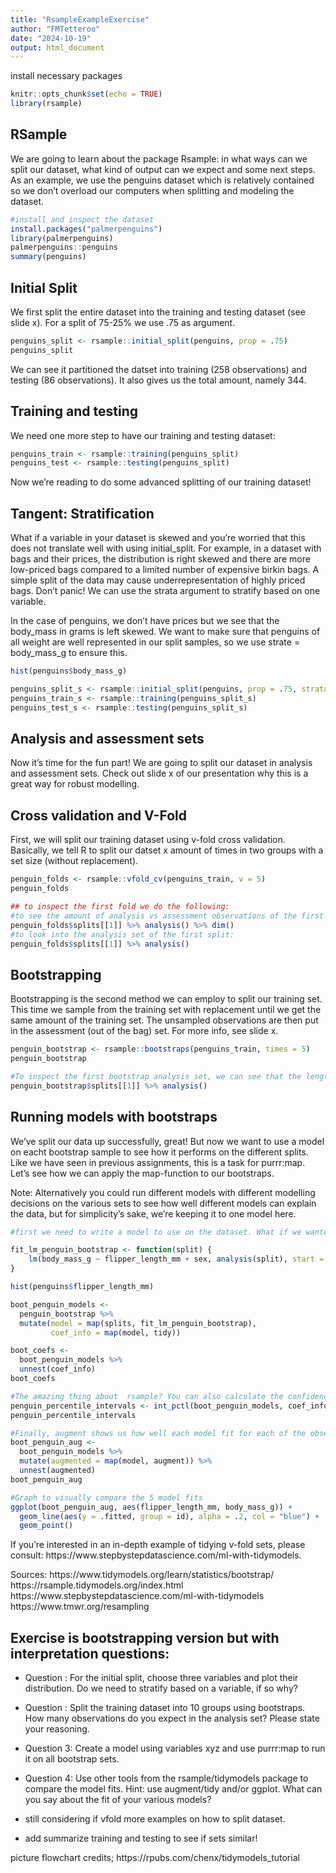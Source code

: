 ```yaml
---
title: "RsampleExampleExercise"
author: "FMTetteroo"
date: "2024-10-19"
output: html_document
---
```

install necessary packages
```r
knitr::opts_chunk$set(echo = TRUE)
library(rsample)
```

## RSample

We are going to learn about the package Rsample: in what ways can we split our dataset, what kind of output can we expect and some next steps. As an example, we use the penguins dataset which is relatively contained so we don't overload our computers when splitting and modeling the dataset.

```r
#install and inspect the dataset
install.packages("palmerpenguins")
library(palmerpenguins)
palmerpenguins::penguins
summary(penguins)
```

## Initial Split
We first split the entire dataset into the training and testing dataset (see slide x). For a split of 75-25% we use .75 as argument. 

```r
penguins_split <- rsample::initial_split(penguins, prop = .75)
penguins_split

```

We can see it partitioned the datset into training (258 observations) and testing (86 observations). It also gives us the total amount, namely 344.

## Training and testing
We need one more step to have our training and testing dataset:  

```r
penguins_train <- rsample::training(penguins_split)
penguins_test <- rsample::testing(penguins_split)
```

Now we're reading to do some advanced splitting of our training dataset!

## Tangent: Stratification
What if a variable in your dataset is skewed and you're worried that this does not translate well with using initial_split. For example, in a dataset with bags and their prices, the distribution is right skewed and there are more low-priced bags compared to a limited number of expensive birkin bags. A simple split of the data may cause underrepresentation of highly priced bags. Don't panic! We can use the strata argument to stratify based on one variable. 

In the case of penguins, we don't have prices but we see that the body_mass in grams is left skewed. We want to make sure that penguins of all weight are well represented in our split samples, so we use strate = body_mass_g to ensure this. 


```r
hist(penguins$body_mass_g)

penguins_split_s <- rsample::initial_split(penguins, prop = .75, strata = body_mass_g)
penguins_train_s <- rsample::training(penguins_split_s)
penguins_test_s <- rsample::testing(penguins_split_s)

```

## Analysis and assessment sets
Now it's time for the fun part! We are going to split our dataset in analysis and assessment sets. Check out slide x of our presentation why this is a great way for robust modelling.  

## Cross validation and V-Fold
First, we will split our training dataset using v-fold cross validation. Basically, we tell R to split our datset x amount of times in two groups with a set size (without replacement).

```r

penguin_folds <- rsample::vfold_cv(penguins_train, v = 5)
penguin_folds

## to inspect the first fold we do the following:
#to see the amount of analysis vs assessment observations of the first fold:
penguin_folds$splits[[1]] %>% analysis() %>% dim()
#to look into the analysis set of the first split:
penguin_folds$splits[[1]] %>% analysis() 

```

## Bootstrapping
Bootstrapping is the second method we can employ to split our training set. This time we sample from the training set with replacement until we get the same amount of the training set. The unsampled observations are then put in the assessment (out of the bag) set. For more info, see slide x. 

```r

penguin_bootstrap <- rsample::bootstraps(penguins_train, times = 5)
penguin_bootstrap

#To inspect the first bootstrap analysis set, we can see that the length is 258 rows (just as long as our penguins_train set!).
penguin_bootstrap$splits[[1]] %>% analysis()

```

## Running models with bootstraps
We've split our data up successfully, great! But now we want to use a model on eacht bootstrap sample to see how it performs on the different splits. Like we have seen in previous assignments, this is a task for purrr:map. Let's see how we can apply the map-function to our bootstraps. 

Note: Alternatively you could run different models with different modelling decisions on the various sets to see how well different models can explain the data, but for simplicity's sake, we're keeping it to one model here. 

```r
#first we need to write a model to use on the dataset. What if we wanted to explore the relationship between penguin's flipper length and body mass.

fit_lm_penguin_bootstrap <- function(split) {
    lm(body_mass_g ~ flipper_length_mm + sex, analysis(split), start = list(k = 1, b = 0))
}

hist(penguins$flipper_length_mm)

boot_penguin_models <-
  penguin_bootstrap %>% 
  mutate(model = map(splits, fit_lm_penguin_bootstrap),
         coef_info = map(model, tidy))

boot_coefs <- 
  boot_penguin_models %>% 
  unnest(coef_info)
boot_coefs

#The amazing thing about  rsample? You can also calculate the confidence intervals!
penguin_percentile_intervals <- int_pctl(boot_penguin_models, coef_info)
penguin_percentile_intervals

#Finally, augment shows us how well each model fit for each of the observation in the bootstraps: 
boot_penguin_aug <- 
  boot_penguin_models %>% 
  mutate(augmented = map(model, augment)) %>% 
  unnest(augmented)
boot_penguin_aug

#Graph to visually compare the 5 model fits
ggplot(boot_penguin_aug, aes(flipper_length_mm, body_mass_g)) +
  geom_line(aes(y = .fitted, group = id), alpha = .2, col = "blue") +
  geom_point()

```

If you're interested in an in-depth example of tidying v-fold sets, please consult: https://www.stepbystepdatascience.com/ml-with-tidymodels. 

Sources: 
https://www.tidymodels.org/learn/statistics/bootstrap/ 
https://rsample.tidymodels.org/index.html
https://www.stepbystepdatascience.com/ml-with-tidymodels
https://www.tmwr.org/resampling 

## Exercise is bootstrapping version but with interpretation questions:
- Question : For the initial split, choose three variables and plot their distribution. Do we need to stratify based on a variable, if so why? 
- Question : Split the training dataset into 10 groups using bootstraps. How many observations do you expect in the analysis set? Please state your reasoning. 
- Question 3: Create a model using variables xyz and use purrr:map to run it on all bootstrap sets.
- Question 4: Use other tools from the rsample/tidymodels package to compare the model fits. Hint: use augment/tidy and/or ggplot. What can you say about the fit of your various models?



- still considering if vfold more examples on how to split dataset.
- add summarize training and testing to see if sets similar!

picture flowchart credits; https://rpubs.com/chenx/tidymodels_tutorial


